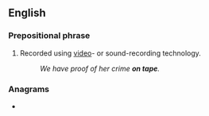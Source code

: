 ==English==

===Prepositional phrase===
{{en-PP}}

# Recorded using [[video]]- or sound-recording technology.
#: ''We have proof of her crime '''on tape'''.''

===Anagrams===
* {{anagrams|en|Aponte|atopen}}